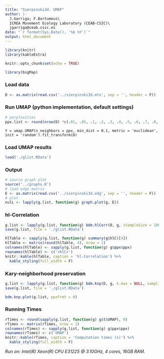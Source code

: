 ```yaml
---
title: "Sierpinski3d. UMAP"
author: |-
  J.Garriga; F.Bartumeus\
  ICREA Movement Ecology Laboratory (CEAB-CSIC)\
  jgarriga@ceab.csic.es
date: "`r format(Sys.Date(), '%b %Y')`"
output: html_document
---
```


```r
library(knitr)
library(kableExtra)
```

```r
knitr::opts_chunk$set(echo = TRUE)
```

```r
library(bigMap)
```

### Load data

```r
D <- as.matrix(read.csv('../sierpinski3d.mtx', sep = '', header = F))
```

### Run UMAP (python implementation, default settings)

```r
# perplexities
ppx.list <- round(nrow(D) *c(.01, .05, .1, .2, .3, .4, .5, .6, .7, .8, .9, .95, .99), 0)
```

```
Y = umap.UMAP(n_neighbors = ppx, min_dist = 0.1, metric = 'euclidean', init = 'random').fit_transform(D)
```

### Load UMAP results

```r
load('./glist.RData')
```

### Output

```r
# source graph plot
source('../graphs.R')
# load edge matrix
E <- as.matrix(read.csv('../sierpinski3d.edg', sep = '', header = F))
# plot
nulL <- lapply(g.list, function(g) graph.plot(g, E))
```

### hl-Correlation

```r
g.list <- lapply(g.list, function(g) bdm.hlCorr(D, g, zSampleSize = 1000, threads = 4))
save(g.list, file = './glist.RData')
```

```r
hlTable <- sapply(g.list, function(g) summary(g$hlC)[4])
hlTable <- matrix(round(hlTable, 4), nrow = 1)
colnames(hlTable) <- sapply(g.list, function(g) g$ppx$ppx)
rownames(hlTable) <- c('<hlC>')
knitr::kable(hlTable, caption = 'hl-Correlation') %>%
  kable_styling(full_width = F)
```

### Kary-neighborhood preservation

```r
g.list <- lapply(g.list, function(g) bdm.knp(D, g, k.max = NULL, sampling = 0.9, threads = 4))
save(g.list, file = './glist.RData')
```

```r
bdm.knp.plot(g.list, ppxfrmt = 0)
```

### Running Times

```r
rTimes <- round(sapply(g.list, function(g) g$t$UMAP), 0)
rTimes <- matrix(rTimes, nrow = 1)
colnames(rTimes) <- sapply(g.list, function(g) g$ppx$ppx)
rownames(rTimes) <- c('UMAP')
knitr::kable(rTimes, caption = 'Computation times (s)') %>%
  kable_styling(full_width = F)
```

*Run on: Intel(R) Xeon(R) CPU E31225 @ 3.10GHz, 4 cores, 16GB RAM.*
